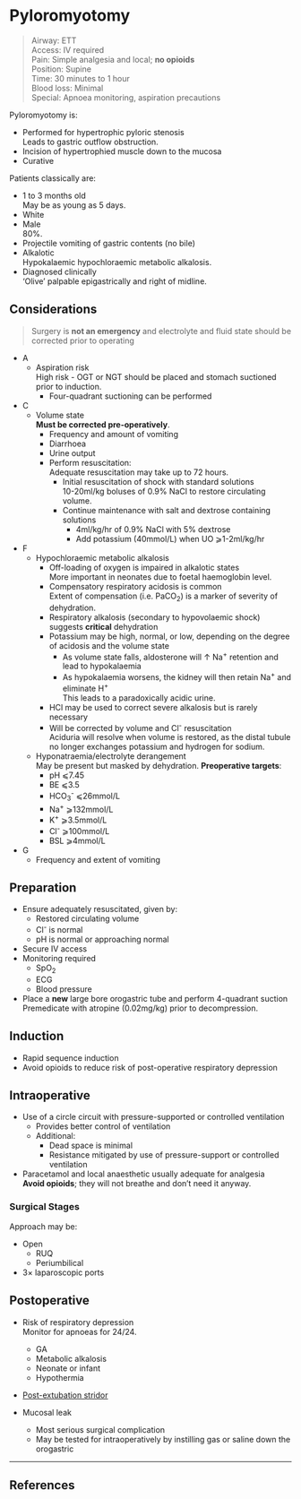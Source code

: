 # Pyloromyotomy

>Airway: ETT <br>
>Access: IV required <br>
>Pain: Simple analgesia and local; **no opioids** <br>
>Position: Supine <br>
>Time: 30 minutes to 1 hour <br>
>Blood loss: Minimal <br>
>Special: Apnoea monitoring, aspiration precautions\

Pyloromyotomy is:

* Performed for hypertrophic pyloric stenosis\
Leads to gastric outflow obstruction.
* Incision of hypertrophied muscle down to the mucosa
* Curative

Patients classically are:

* 1 to 3 months old\
May be as young as 5 days.
* White
* Male\
80%.
* Projectile vomiting of gastric contents (no bile)
* Alkalotic\
Hypokalaemic hypochloraemic metabolic alkalosis.
* Diagnosed clinically\
'Olive' palpable epigastrically and right of midline.

## Considerations

> Surgery is **not an emergency** and electrolyte and fluid state should be corrected prior to operating


* A
	* Aspiration risk\
	High risk - OGT or NGT should be placed and stomach suctioned prior to induction.
		* Four-quadrant suctioning can be performed
* C
	* Volume state\
	**Must be corrected pre-operatively**.
		* Frequency and amount of vomiting
		* Diarrhoea
		* Urine output
		* Perform resuscitation:\
		Adequate resuscitation may take up to 72 hours.
			* Initial resuscitation of shock with standard solutions\
			10-20ml/kg boluses of 0.9% NaCl to restore circulating volume.
			* Continue maintenance with salt and dextrose containing solutions\
				* 4ml/kg/hr of 0.9% NaCl with 5% dextrose
				* Add potassium (40mmol/L) when UO ⩾1-2ml/kg/hr\
* F
	* Hypochloraemic metabolic alkalosis
		* Off-loading of oxygen is impaired in alkalotic states\
		More important in neonates due to foetal haemoglobin level.
		* Compensatory respiratory acidosis is common\
		Extent of compensation (i.e. PaCO~2~) is a marker of severity of dehydration.
		* Respiratory alkalosis (secondary to hypovolaemic shock) suggests **critical** dehydration
		* Potassium may be high, normal, or low, depending on the degree of acidosis and the volume state\
			* As volume state falls, aldosterone will ↑ Na^+^ retention and lead to hypokalaemia
			* As hypokalaemia worsens, the kidney will then retain Na^+^ and eliminate H^+^\
			This leads to a paradoxically acidic urine.
		* HCl may be used to correct severe alkalosis but is rarely necessary
		* Will be corrected by volume and Cl^-^ resuscitation\
		Aciduria will resolve when volume is restored, as the distal tubule no longer exchanges potassium and hydrogen for sodium.
	* Hyponatraemia/electrolyte derangement\
	May be present but masked by dehydration. **Preoperative targets**:
		* pH ⩽7.45
		* BE ⩽3.5
		* HCO~3~^-^ ⩽26mmol/L
		* Na^+^ ⩾132mmol/L
		* K^+^ ⩾3.5mmol/L
		* Cl^-^ ⩾100mmol/L
		* BSL ⩾4mmol/L
* G
	* Frequency and extent of vomiting



## Preparation

* Ensure adequately resuscitated, given by:
	* Restored circulating volume
	* Cl^-^ is normal
	* pH is normal or approaching normal
* Secure IV access
* Monitoring required
	* SpO~2~
	* ECG
	* Blood pressure
* Place a **new** large bore orogastric tube and perform 4-quadrant suction  \
Premedicate with atropine (0.02mg/kg) prior to decompression.

## Induction

* Rapid sequence induction
* Avoid opioids to reduce risk of post-operative respiratory depression

## Intraoperative

* Use of a circle circuit with pressure-supported or controlled ventilation
	* Provides better control of ventilation
	* Additional:
		* Dead space is minimal
		* Resistance mitigated by use of pressure-support or controlled ventilation
* Paracetamol and local anaesthetic usually adequate for analgesia\
**Avoid opioids**; they will not breathe and don't need it anyway.

### Surgical Stages

Approach may be:

* Open
	* RUQ
	* Periumbilical
* 3× laparoscopic ports


## Postoperative

* Risk of respiratory depression\
Monitor for apnoeas for 24/24.
	* GA
	* Metabolic alkalosis
	* Neonate or infant
	* Hypothermia
* [Post-extubation stridor](/anaesthesia/paeds/considerations.md#stridor)


* Mucosal leak
	* Most serious surgical complication
	* May be tested for intraoperatively by instilling gas or saline down the orogastric

---

## References
